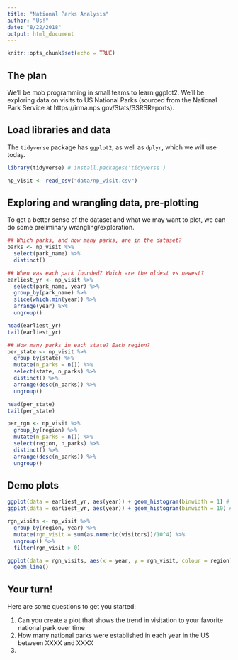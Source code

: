 ```yaml
---
title: "National Parks Analysis"
author: "Us!"
date: "8/22/2018"
output: html_document
---
```


```r
knitr::opts_chunk$set(echo = TRUE)
```

## The plan

We'll be mob programming in small teams to learn ggplot2. We'll be exploring data on visits to US National Parks (sourced from the National Park Service at https://irma.nps.gov/Stats/SSRSReports).  



## Load libraries and data 

The `tidyverse` package has `ggplot2`, as well as `dplyr`, which we will use today.

```r
library(tidyverse) # install.packages('tidyverse')

np_visit <- read_csv("data/np_visit.csv")
```


## Exploring and wrangling data, pre-plotting

To get a better sense of the dataset and what we may want to plot, we can do some preliminary wrangling/exploration.

```r
## Which parks, and how many parks, are in the dataset?
parks <- np_visit %>% 
  select(park_name) %>% 
  distinct()

## When was each park founded? Which are the oldest vs newest?
earliest_yr <- np_visit %>% 
  select(park_name, year) %>% 
  group_by(park_name) %>% 
  slice(which.min(year)) %>%
  arrange(year) %>% 
  ungroup()

head(earliest_yr)
tail(earliest_yr)

## How many parks in each state? Each region?
per_state <- np_visit %>% 
  group_by(state) %>% 
  mutate(n_parks = n()) %>% 
  select(state, n_parks) %>% 
  distinct() %>% 
  arrange(desc(n_parks)) %>% 
  ungroup()

head(per_state)
tail(per_state)

per_rgn <- np_visit %>% 
  group_by(region) %>% 
  mutate(n_parks = n()) %>% 
  select(region, n_parks) %>% 
  distinct() %>% 
  arrange(desc(n_parks)) %>% 
  ungroup()
```


## Demo plots


```r
ggplot(data = earliest_yr, aes(year)) + geom_histogram(binwidth = 1) # single year
ggplot(data = earliest_yr, aes(year)) + geom_histogram(binwidth = 10) # decade

rgn_visits <- np_visit %>% 
  group_by(region, year) %>% 
  mutate(rgn_visit = sum(as.numeric(visitors))/10^4) %>% 
  ungroup() %>% 
  filter(rgn_visit > 0)

ggplot(data = rgn_visits, aes(x = year, y = rgn_visit, colour = region)) + 
  geom_line()
```

## Your turn!

Here are some questions to get you started: 

1. Can you create a plot that shows the trend in visitation to your favorite national park over time
2. How many national parks were established in each year in the US between XXXX and XXXX
3. 

